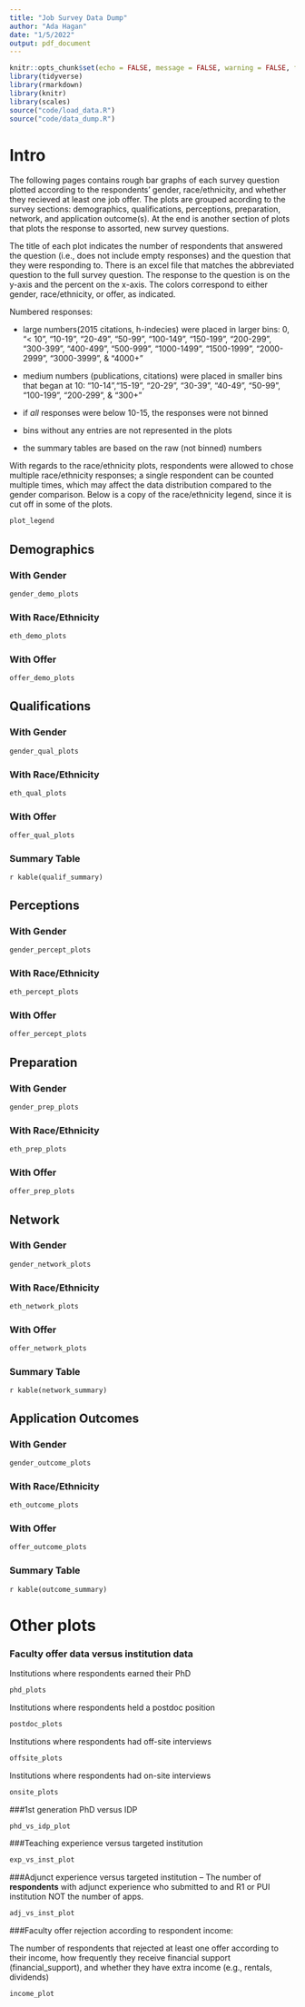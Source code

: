 ```yaml
---
title: "Job Survey Data Dump"
author: "Ada Hagan"
date: "1/5/2022"
output: pdf_document
---
```


```r
knitr::opts_chunk$set(echo = FALSE, message = FALSE, warning = FALSE, fig.align = "left")
library(tidyverse)
library(rmarkdown)
library(knitr)
library(scales)
source("code/load_data.R")
source("code/data_dump.R")
```

# Intro

The following pages contains rough bar graphs of each survey question plotted according to the respondents' gender, race/ethnicity, and whether they recieved at least one job offer. The plots are grouped acording to the survey sections: demographics, qualifications, perceptions, preparation, network, and application outcome(s). At the end is another section of plots that plots the response to assorted, new survey questions. 

The title of each plot indicates the number of respondents that answered the question (i.e., does not include empty responses) and the question that they were responding to. There is an excel file that matches the abbreviated question to the full survey question. The response to the question is on the y-axis and the percent on the x-axis. The colors correspond to either gender, race/ethnicity, or offer, as indicated.

Numbered responses:

- large numbers(2015 citations, h-indecies) were placed in larger bins: 0, "< 10",
"10-19", "20-49", "50-99", "100-149", "150-199", "200-299", "300-399", "400-499", "500-999", "1000-1499", "1500-1999", "2000-2999", "3000-3999", & "4000+"

- medium numbers (publications, citations) were placed in smaller bins that began at 10: "10-14","15-19", "20-29", "30-39", "40-49", "50-99", "100-199", "200-299", & "300+"

- if _all_ responses were below 10-15, the responses were not binned

- bins without any entries are not represented in the plots

- the summary tables are based on the raw (not binned) numbers


With regards to the race/ethnicity plots, respondents were allowed to chose multiple race/ethnicity responses; a single respondent can be counted multiple times, which may affect the data distribution compared to the gender comparison. Below is a copy of the race/ethnicity legend, since it is cut off in some of the plots.

```r
plot_legend
```

## Demographics

### With Gender 

```r
gender_demo_plots
```

### With Race/Ethnicity

```r
eth_demo_plots
```

### With Offer 

```r
offer_demo_plots
```

## Qualifications

### With Gender 

```r
gender_qual_plots
```

### With Race/Ethnicity

```r
eth_qual_plots
```

### With Offer 

```r
offer_qual_plots
```

### Summary Table

`r kable(qualif_summary)`

## Perceptions

### With Gender 
```r
gender_percept_plots
```

### With Race/Ethnicity

```r
eth_percept_plots
```

### With Offer 

```r
offer_percept_plots
```

## Preparation

### With Gender 

```r
gender_prep_plots
```

### With Race/Ethnicity


```r
eth_prep_plots
```

### With Offer 

```r
offer_prep_plots
```

## Network

### With Gender 

```r
gender_network_plots
```

### With Race/Ethnicity

```r
eth_network_plots
```

### With Offer 

```r
offer_network_plots
```

### Summary Table
`r kable(network_summary)`

## Application Outcomes

### With Gender 

```r
gender_outcome_plots
```

### With Race/Ethnicity

```r
eth_outcome_plots
```

### With Offer 

```r
offer_outcome_plots
```

### Summary Table

`r kable(outcome_summary)`

# Other plots

### Faculty offer data versus institution data

Institutions where respondents earned their PhD
```r
phd_plots
```

Institutions where respondents held a postdoc position
```r
postdoc_plots
```

Institutions where respondents had off-site interviews
```r
offsite_plots
```

Institutions where respondents had on-site interviews
```r
onsite_plots
```

###1st generation PhD versus IDP
```r
phd_vs_idp_plot
```

###Teaching experience versus targeted institution
```r
exp_vs_inst_plot
```


###Adjunct experience versus targeted institution -- The number of **respondents** with adjunct experience who submitted to and R1 or PUI institution NOT the number of apps.
```r
adj_vs_inst_plot
```


###Faculty offer rejection according to respondent income: 

The number of respondents that rejected at least one offer according to their income, how frequently they receive financial support (financial_support), and whether they have extra income (e.g., rentals, dividends)
```r
income_plot
```
